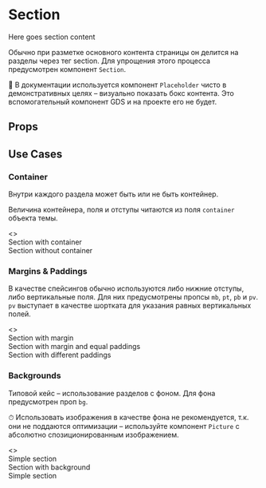 
<Meta title="Components / Section" component={Section} />

# Section

<Story name="Knobs">
    <Section
        container={boolean('container', true)}
        mb={number('mb', 0, {
            min: 0,
            max: 160,
            step: 4,
        })}
        pt={number('pt', 0, {
            min: 0,
            max: 160,
            step: 4,
        })}
        pb={number('pb', 0, {
            min: 0,
            max: 160,
            step: 4,
        })}
        bg={color('bg', '#fff')}
    >
        <Placeholder>Here goes section content</Placeholder>
    </Section>
</Story>

Обычно при разметке основного контента страницы он делится на разделы через тег section. Для упрощения этого процесса предусмотрен компонент `Section`.

💬 В документации используется компонент `Placeholder` чисто в демонстративных целях – визуально показать бокс контента. Это вспомогательный компонент GDS и на проекте его не будет.

## Props

<Props of={Section} />

## Use Cases

### Container

Внутри каждого раздела может быть или не быть контейнер.

Величина контейнера, поля и отступы читаются из поля `container` объекта темы.

<Preview>
    <Story name="Container">
        <>
            <Section mb={scale(2)}>
                <Placeholder>Section with container</Placeholder>
            </Section>
            <Section container={false}>
                <Placeholder>Section without container</Placeholder>
            </Section>
        </>
    </Story>
</Preview>

### Margins & Paddings

В качестве спейсингов обычно используются либо нижние отступы, либо вертикальные поля. Для них предусмотрены пропсы `mb`, `pt`, `pb` и `pv`. `pv` выступает в качестве шортката для указания равных вертикальных полей.

<Preview>
    <Story name="Margins & Paddings">
        <>
            <Section mb={scale(2)}>
                <Placeholder>Section with margin</Placeholder>
            </Section>
            <Section mb={scale(2)} pv={scale(2)}>
                <Placeholder>Section with margin and equal paddings</Placeholder>
            </Section>
            <Section pt={scale(4)} pb={scale(2)}>
                <Placeholder>Section with different paddings</Placeholder>
            </Section>
        </>
    </Story>
</Preview>

### Backgrounds

Типовой кейс – использование разделов с фоном. Для фона предусмотрен проп `bg`.

⏱ Использовать изображения в качестве фона не рекомендуется, т.к. они не поддаются оптимизации – используйте компонент `Picture` с абсолютно спозиционированным изображением.

<Preview>
    <Story name="Backgrounds">
        <>
            <Section mb={scale(2)}>
                <Placeholder>Simple section</Placeholder>
            </Section>
            <Section mb={scale(2)} pv={scale(2)} bg={baseTheme.colors.grey20}>
                <Placeholder>Section with background</Placeholder>
            </Section>
            <Section>
                <Placeholder>Simple section</Placeholder>
            </Section>
        </>
    </Story>
</Preview>
